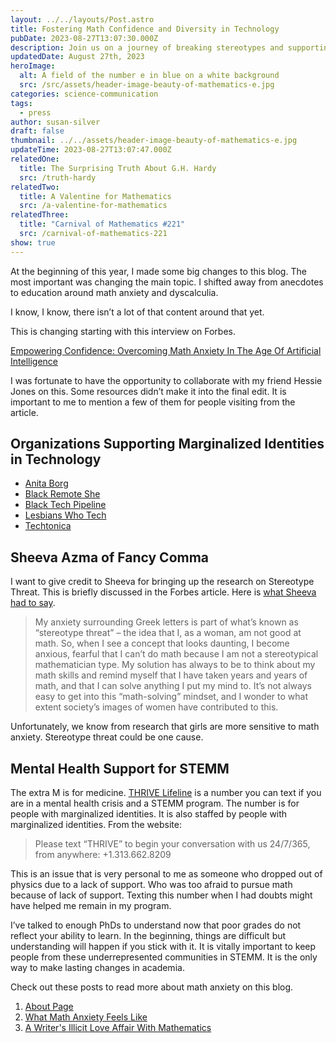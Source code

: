 ```yaml
---
layout: ../../layouts/Post.astro
title: Fostering Math Confidence and Diversity in Technology
pubDate: 2023-08-27T13:07:30.000Z
description: Join us on a journey of breaking stereotypes and supporting inclusivity in Technology,
updatedDate: August 27th, 2023
heroImage:
  alt: A field of the number e in blue on a white background
  src: /src/assets/header-image-beauty-of-mathematics-e.jpg
categories: science-communication
tags:
  - press
author: susan-silver
draft: false
thumbnail: ../../assets/header-image-beauty-of-mathematics-e.jpg
updateTime: 2023-08-27T13:07:47.000Z
relatedOne:
  title: The Surprising Truth About G.H. Hardy
  src: /truth-hardy
relatedTwo:
  title: A Valentine for Mathematics
  src: /a-valentine-for-mathematics
relatedThree:
  title: "Carnival of Mathematics #221"
  src: /carnival-of-mathematics-221
show: true
---
```




At the beginning of this year, I made some big changes to this blog. The most important was changing the main topic.
 I shifted away from anecdotes to education around math anxiety and dyscalculia. 

I know, I know, there isn’t a lot of that content around that yet. 

This is changing starting with this interview on Forbes.

[Empowering Confidence: Overcoming Math Anxiety In The Age Of Artificial Intelligence](https://www.forbes.com/sites/hessiejones/2023/08/25/empowering-confidence-overcoming-math-anxiety-in-the-age-of-artificial-intelligence/?sh=57a3ccd67e2c)

I was fortunate to have the opportunity to collaborate with my friend Hessie Jones on this. Some resources didn’t make it into the final 
edit. It is important to me to mention a few of them for people visiting from the article.

<a name="OrganizationsSupportingMarginalizedIdentitiesinTechnology"></a>
## Organizations Supporting Marginalized Identities in Technology 



* [Anita Borg](https://anitab.org/) 
* [Black Remote She](https://www.blackremoteshe.com/)
* [Black Tech Pipeline](https://blacktechpipeline.com/)
* [Lesbians Who Tech](https://lesbianswhotech.org/pridesummit2023/)
* [Techtonica](https://techtonica.org/)

<a name="SheevaAzmaofFancyComma"></a>
## Sheeva Azma of Fancy Comma

I want to give credit to Sheeva for bringing up the research on Stereotype Threat. This is briefly discussed in the Forbes article. 
Here is [what Sheeva had to say](https://fancycomma.com/2023/07/08/breaking-stereotypes-in-stem-education/). 

>My anxiety surrounding Greek letters is part of what’s known as “stereotype threat” – the idea that I, as a woman, am not good at math. 
So, when I see a concept that looks daunting, I become anxious, fearful that I can’t do math because I am not a stereotypical mathematician 
type. My solution has always to be to think about my math skills and remind myself that I have taken years and years of math, and that I can
 solve anything I put my mind to. It’s not always easy to get into this “math-solving” mindset, and I wonder to what extent society’s images of
  women have contributed to this.

Unfortunately, we know from research that girls are more sensitive to math anxiety. Stereotype threat could be one cause.

<a name="MentalHealthSupportforSTEMM"></a>
## Mental Health Support for STEMM

The extra M is for medicine. [THRIVE Lifeline](https://thrivelifeline.org/) is a number you can text if you are in a mental health crisis 
and a STEMM program.  The number is for people with marginalized identities. It is also staffed by people with marginalized identities. From the 
website:

>Please text “THRIVE” to begin your conversation with us 24/7/365, from anywhere: +1.313.662.8209

This is an issue that is very personal to me as someone who dropped out of physics due to a lack of support. Who was too afraid to pursue 
math because of lack of support. Texting this number when I had doubts might have helped me remain in my program. 

I’ve talked to enough PhDs to understand now that poor grades do not reflect your ability to learn. In the beginning, things are difficult
 but understanding will happen if you stick with it. It is vitally important to keep people from these underrepresented communities in STEMM.
  It is the only way to make lasting changes in academia. 

Check out these posts to read more about math anxiety on this blog.

1. [About Page](https://beautyofmathematics.com/about)
2. [What Math Anxiety Feels Like](https://beautyofmathematics.com/what-math-anxiety-feels-like)
3. [A Writer's Illicit Love Affair With Mathematics](https://beautyofmathematics.com/a-writers-illicit-love-affair-with-mathematics)

